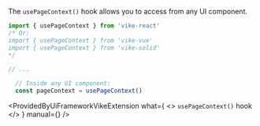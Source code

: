 

The `usePageContext()` hook allows you to access <Link href="/pageContext" noBreadcrumb /> from any UI
component.

```js
import { usePageContext } from 'vike-react'
/* Or:
import { usePageContext } from 'vike-vue'
import { usePageContext } from 'vike-solid'
*/

// ...

  // Inside any UI component:
  const pageContext = usePageContext()
```

<ProvidedByUiFrameworkVikeExtension
  what={
    <>
      <code>usePageContext()</code> hook
    </>
  }
  manual={<Link href="/pageContext-anywhere" />}
/>
